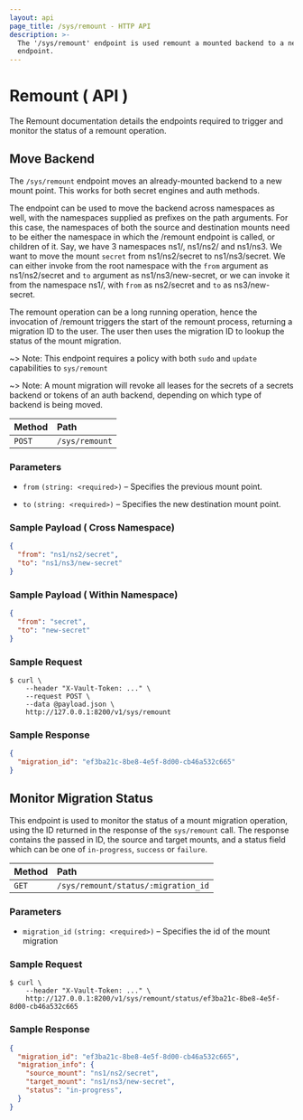 ```yaml
---
layout: api
page_title: /sys/remount - HTTP API
description: >-
  The '/sys/remount' endpoint is used remount a mounted backend to a new
  endpoint.
---
```


# Remount ( API )

The Remount documentation details the endpoints required to trigger and monitor the status of a remount operation.

## Move Backend

The `/sys/remount` endpoint moves an already-mounted backend to a new mount point. This works for both secret engines
and auth methods.

The endpoint can be used to move the backend across namespaces as well, with the namespaces supplied as prefixes
on the path arguments. For this case, the namespaces of both the source and destination mounts need to be 
either the namespace in which the /remount endpoint is called, or children of it. Say, we have 3 namespaces 
ns1/, ns1/ns2/ and ns1/ns3. We want to move the mount `secret` from ns1/ns2/secret to ns1/ns3/secret. 
We can either invoke from the root namespace with the `from` argument as ns1/ns2/secret and `to` argument 
as ns1/ns3/new-secret, or we can invoke it from the namespace ns1/, with `from` as ns2/secret and `to` 
as ns3/new-secret.

The remount operation can be a long running operation, hence the invocation of /remount triggers the start of 
the remount process, returning a migration ID to the user. The user then uses the migration ID to lookup 
the status of the mount migration.

~> Note: This endpoint requires a policy with both `sudo` and `update` capabilities to `sys/remount`

~> Note: A mount migration will revoke all leases for the secrets of a secrets backend or tokens of an auth backend,
depending on which type of backend is being moved.


| Method | Path           |
| :----- | :------------- |
| `POST` | `/sys/remount` |

### Parameters

- `from` `(string: <required>)` – Specifies the previous mount point.

- `to` `(string: <required>)` – Specifies the new destination mount point.

### Sample Payload ( Cross Namespace)

```json
{
  "from": "ns1/ns2/secret",
  "to": "ns1/ns3/new-secret"
}
```

### Sample Payload ( Within Namespace)

```json
{
  "from": "secret",
  "to": "new-secret"
}
```

### Sample Request

```shell-session
$ curl \
    --header "X-Vault-Token: ..." \
    --request POST \
    --data @payload.json \
    http://127.0.0.1:8200/v1/sys/remount
```

### Sample Response

```json
{
  "migration_id": "ef3ba21c-8be8-4e5f-8d00-cb46a532c665"
}
```

## Monitor Migration Status

This endpoint is used to monitor the status of a mount migration operation, using the ID returned in the response
of the `sys/remount` call. The response contains the passed in ID, the source and target mounts, and a status field
which can be one of `in-progress`, `success` or `failure`.

| Method | Path           |
| :----- | :------------- |
| `GET` | `/sys/remount/status/:migration_id` |

### Parameters

- `migration_id` `(string: <required>)` – Specifies the id of the mount migration

### Sample Request

```shell-session
$ curl \
    --header "X-Vault-Token: ..." \
    http://127.0.0.1:8200/v1/sys/remount/status/ef3ba21c-8be8-4e5f-8d00-cb46a532c665
```

### Sample Response

```json
{
  "migration_id": "ef3ba21c-8be8-4e5f-8d00-cb46a532c665",
  "migration_info": {
    "source_mount": "ns1/ns2/secret",
    "target_mount": "ns1/ns3/new-secret",
    "status": "in-progress",
  }
}
```